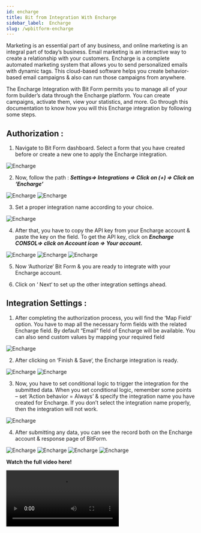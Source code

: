 ```yaml
---
id: encharge
title: Bit from Integration With Encharge
sidebar_label:  Encharge
slug: /wpbitform-encharge
---
```


Marketing is an essential part of any business, and online marketing is an integral part of today’s business. Email marketing is an interactive way to create a relationship with your customers. Encharge is a complete automated marketing system that allows you to send personalized emails with dynamic tags. This cloud-based software helps you create behavior-based email campaigns & also can run those campaigns from anywhere.

The Encharge Integration with Bit Form permits you to manage all of your form builder’s data through the Encharge platform. You can create campaigns, activate them, view your statistics, and more. Go through this documentation to know how you will this Encharge integration by following some steps.

## Authorization :
1. Navigate to Bit Form dashboard. Select a form that you have created before or create a new one to apply the Encharge integration.

 <Image src="Encharge/1. Create Form - Bit Form" alt="Encharge" w="1020" h="350" />

2. Now, follow the path : ***Settings=> Integrations => Click on (+) => Click on ‘Encharge’***

  <Image src="Encharge/2. Settings to integration - Bit Form" alt="Encharge" w="1020" h="350" />

  <Image src="Encharge/3. Select Integration- Bit Form" alt="Encharge" w="1020" h="350" />

3. Set a proper integration name according to your choice.

  <Image src="Encharge/4. Set integration name - Bit Form" alt="Encharge" w="1020" h="350" />

4. After that, you have to copy the API key from your Encharge account & paste the key on the field. To get the API key, click on ***Encharge CONSOL=> click on Account icon => Your account.***

  <Image src="Encharge/5. API Console" alt="Encharge" w="1020" h="350" />

  <Image src="Encharge/6. Copy API key - Bit Form" alt="Encharge" w="1020" h="350" />

  <Image src="Encharge/7. Paste & Authorize - Bit Form" alt="Encharge" w="1020" h="350" />

  5. Now ‘Authorize‘ Bit Form & you are ready to integrate with your Encharge account.

6. Click on ‘ Next‘ to set up the other integration settings ahead.

## Integration Settings :
1. After completing the authorization process, you will find the ‘Map Field‘ option. You have to map all the necessary form fields with the related Encharge field. By default “Email” field of Encharge will be available. You can also send custom values by mapping your required field

 <Image src="Encharge/8. Map - Bit form" alt="Encharge" w="1020" h="350" />

2. After clicking on ‘Finish & Save‘, the Encharge integration is ready.

 <Image src="Encharge/9. Finish & Save - Bit Form" alt="Encharge" w="1020" h="350" />

 <Image src="Encharge/10. Created Integration - Bit Form" alt="Encharge" w="1020" h="350" />

3. Now, you have to set conditional logic to trigger the integration for the submitted data. When you set conditional logic, remember some points – set ‘Action behavior = Always’ & specify the integration name you have created for Encharge. If you don’t select the integration name properly, then the integration will not work.

 <Image src="Encharge/11. CL - Bit Form" alt="Encharge" w="1020" h="350" />

4. After submitting any data, you can see the record both on the Encharge account & response page of BitForm. 

 <Image src="Encharge/12. Input - Bit Form" alt="Encharge" w="1020" h="350" />

 <Image src="Encharge/13. Data in response - Bit Form" alt="Encharge" w="1020" h="250" />

 <Image src="Encharge/14. Encharge API - Bit Form" alt="Encharge" w="1020" h="350" />

 <Image src="Encharge/15. Data on Encharge - Bit Form" alt="Encharge" w="1020" h="250" />

 **Watch the full video here!**

<Video youtube src="https://youtu.be/0XM9KhOKWWw" />













